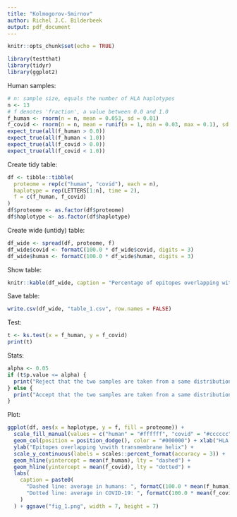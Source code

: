 ```yaml
---
title: "Kolmogorov-Smirnov"
author: Richel J.C. Bilderbeek
output: pdf_document
---
```


```r
knitr::opts_chunk$set(echo = TRUE)
```

```r
library(testthat)
library(tidyr)
library(ggplot2)
```

Human samples:

```r
# n: sample size, equals the number of HLA haplotypes
n <- 13
# f denotes 'fraction', a value between 0.0 and 1.0
f_human <- rnorm(n = n, mean = 0.053, sd = 0.01)
f_covid <- rnorm(n = n, mean = runif(n = 1, min = 0.03, max = 0.1), sd = 0.01)
expect_true(all(f_human > 0.0))
expect_true(all(f_human < 1.0))
expect_true(all(f_covid > 0.0))
expect_true(all(f_covid < 1.0))
```

Create tidy table:

```r
df <- tibble::tibble(
  proteome = rep(c("human", "covid"), each = n),
  haplotype = rep(LETTERS[1:n], time = 2),
  f = c(f_human, f_covid)
)
df$proteome <- as.factor(df$proteome)
df$haplotype <- as.factor(df$haplotype)
```

Create wide (untidy) table:

```r
df_wide <- spread(df, proteome, f)
df_wide$covid <- formatC(100.0 * df_wide$covid, digits = 3)
df_wide$human <- formatC(100.0 * df_wide$human, digits = 3)
```



Show table:

```r
knitr::kable(df_wide, caption = "Percentage of epitopes overlapping with transmembrane helix")
```

Save table:

```r
write.csv(df_wide, "table_1.csv", row.names = FALSE)
```

Test:

```r
t <- ks.test(x = f_human, y = f_covid)
print(t)
```

Stats:

```r
alpha <- 0.05
if (t$p.value <= alpha) {
  print("Reject that the two samples are taken from a same distribution") 
} else {
  print("Accept that the two samples are taken from a same distribution")
}
```

Plot:

```r
ggplot(df, aes(x = haplotype, y = f, fill = proteome)) + 
  scale_fill_manual(values = c("human" = "#ffffff", "covid" = "#cccccc")) +
  geom_col(position = position_dodge(), color = "#000000") + xlab("HLA haplotype") + 
  ylab("Epitopes overlapping \nwith transmembrane helix") +
  scale_y_continuous(labels = scales::percent_format(accuracy = 3)) +
  geom_hline(yintercept = mean(f_human), lty = "dashed") +
  geom_hline(yintercept = mean(f_covid), lty = "dotted") +
  labs(
    caption = paste0(
      "Dashed line: average in humans: ", formatC(100.0 * mean(f_human), digits = 2),"%. ",
      "Dotted line: average in COVID-19: ", formatC(100.0 * mean(f_covid), digits = 2),"%."  
    )
  ) + ggsave("fig_1.png", width = 7, height = 7)
```



